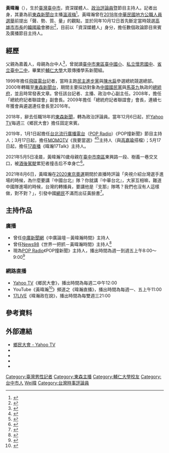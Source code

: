 {{Infobox_Person
| name = 黃暐瀚
| image= President Ma Ying-jeou speaking to the media before on plane before taking off to visit Panama and El Salvador 20140630.jpg
| caption= 正在採訪[[馬英九|馬英九]]的黃暐瀚（圖中最左側）
| box_width= 
| Sex = 男
| nationality = {{ROC}}
| ancestor = [[嘉義縣|嘉義縣]]
| occupation= [[媒體人|媒體人]]、[[政治評論員|政治評論員]]、[[節目主持人|節目主持人]]
| period = 
| party = {{無黨籍}}
| birth_date= {{Birth date and age|1974|1|2}}
| birth_place={{ROC}}[[臺灣省|臺灣省]][[臺中市_(省轄市)|臺中市]][[東區_(臺中市)|東區]]
| death_date= 
| death_place=
| spouse = [[溫淑梅|溫淑梅]]
| children = 二子一女
| education= 
| educate =
*[[臺中市東區臺中國民小學|臺中市東區臺中國民小學]]
*[[東海大學附屬高級中等學校|臺中市私立懷恩國民中學]]
*[[臺中市立臺中第二高級中等學校|臺灣省立臺中第二高級中學]]
*[[輔仁大學|輔仁大學]]大眾傳播學系新聞組
| past = 
*[[飛碟電台|飛碟電台]]記者
*[[東森新聞台|東森新聞台]]記者、主播、政治中心副主任
*總統府記者聯誼會副會長
*總統府記者聯誼會會長
*[[中廣新聞網|中廣新聞網]]《中廣論壇一黃暐瀚時間》主持人
*[[News98|News98]]《世界一把抓一黃暐瀚時間》主持人
*[[台北流行廣播電台|台北流行廣播電台]]（[[POP_Radio|POP Radio]]）《POP撞新聞》主持人
*[[Yahoo_TV|Yahoo TV]]《鄉民大會》
*[[WinTV|WinTV]]《[[我要當選|我要當選]]》
*[[17直播|17直播]]每週五《暐瀚17Talk》主持人
|}}
'''黃暐瀚'''（{{bd|1974年|1月2日|||}}），生於[[臺灣|臺灣]][[臺中市|臺中市]]，資深媒體人、[[政治評論員|政治評論員]]暨節目主持人。記者出身，其妻為前[[東森新聞台|東森新聞台]]主播[[溫淑梅|溫淑梅]]<ref>{{cite news |author1=王筱瑞 |title=主播黃暐瀚溫淑梅窩在半空 住二十四樓 與紅樹林為鄰 |url=https://tw.appledaily.com/entertainment/20040825/2J7OTTCLP5W25Z7PXBNM2UVCLY/ |accessdate=2021-05-07 |work=蘋果日報 |date=2004-08-25 |archive-date=2021-05-07 |archive-url=https://web.archive.org/web/20210507121745/https://tw.appledaily.com/entertainment/20040825/2J7OTTCLP5W25Z7PXBNM2UVCLY/ |dead-url=no }}</ref>。黃暐瀚曾在[[2018年中華民國地方公職人員選舉|2018年中華民國地方公職人員選舉]]前提出「聲、勢、質、量」的觀點，並於同年10月12日首先斷定當時競選[[高雄市市長|高雄市市長]]的[[韓國瑜|韓國瑜]]會勝出<ref>{{cite news |author1=李俊毅 |title=高雄》選戰「4大重點」均完勝 黃暐瀚斷言：這局韓國瑜會贏！ |url=https://www.chinatimes.com/realtimenews/20181012003068-260407?chdtv |accessdate=2021-05-07 |work=中時新聞網 |date=2018-10-12 |archive-date=2020-04-14 |archive-url=https://web.archive.org/web/20200414135323/https://www.chinatimes.com/realtimenews/20181012003068-260407?chdtv |dead-url=no }}</ref>，目前以「資深媒體人」身分，擔任數個政論節目來賓及廣播節目主持人。

==經歷==
父親為嘉義人，母親為台中人<ref>{{cite web |title=黃暐瀚母親遭賓士撞擊身亡 駕駛酒測超標 |url=https://tw.news.yahoo.com/%E5%8F%B0%E4%B8%AD%E7%94%B7%E5%AD%90%E5%87%8C%E6%99%A8%E9%96%8B%E8%B3%93%E5%A3%AB%E8%BB%8A%E9%85%92%E9%A7%95%E6%92%9E%E6%AD%BB-7-%E6%97%AC%E5%A9%A6-%E8%AD%A6%E6%96%B9%E8%AD%89%E5%AF%A6%E6%AD%BB%E8%80%85%E7%82%BA%E5%90%8D%E5%98%B4%E9%BB%83%E6%9A%90%E7%80%9A%E6%AF%8D%E8%A6%AA-035619850.html |website=Yahoo! 新聞 |publisher=Verizon Media |accessdate=2021-05-07 |archive-date=2021-05-06 |archive-url=https://web.archive.org/web/20210506072405/https://tw.news.yahoo.com/%E5%8F%B0%E4%B8%AD%E7%94%B7%E5%AD%90%E5%87%8C%E6%99%A8%E9%96%8B%E8%B3%93%E5%A3%AB%E8%BB%8A%E9%85%92%E9%A7%95%E6%92%9E%E6%AD%BB-7-%E6%97%AC%E5%A9%A6-%E8%AD%A6%E6%96%B9%E8%AD%89%E5%AF%A6%E6%AD%BB%E8%80%85%E7%82%BA%E5%90%8D%E5%98%B4%E9%BB%83%E6%9A%90%E7%80%9A%E6%AF%8D%E8%A6%AA-035619850.html |dead-url=no }}</ref>，曾就讀[[臺中市東區臺中國民小學|臺中市東區臺中國小]]、[[東海大學附屬高級中等學校|私立懷恩國中]]、[[臺中市立臺中第二高級中等學校|省立臺中二中]]，畢業於[[輔仁大學|輔仁大學]]大眾傳播學系新聞組。

1999年擔任[[飛碟電台|飛碟電台]]記者，當時主跑[[民主進步黨|民主進步黨]]與[[陳水扁|陳水扁]]參選總統競選總部。2000年轉職至[[東森新聞台|東森新聞台]]，期間主要採訪對象為[[中國國民黨|中國國民黨]]與[[馬英九|馬英九]]執政的[[總統府|總統府]]，並且時常發表文章。曾任該台記者、主播、政治中心副主任。2008年，擔任「總統府記者聯誼會」副會長。2009年擔任「總統府記者聯誼會」會長，連續七年獲會員遴選連任會長至2016年。

2018年，辭去任職18年的[[東森新聞|東森新聞]]，轉為政治評論員。當年12月6日起，於[[Yahoo_TV|Yahoo TV]]每週三《鄉民大會》擔任固定來賓。

2019年，1月1日起擔任[[台北流行廣播電台|台北流行廣播電台]]（[[POP_Radio|POP Radio]]）《POP撞新聞》節目主持人；3月17日起，擔任[[MOMOTV|MOMOTV]]《我要當選》<ref>{{facebook|wintvthewinner|我要當選}}</ref><ref>{{youtube|channel=UCFWLQfEap_35X2YaL6HwS4A|我要當選TheWinner}}</ref>主持人（與[[高嘉瑜|高嘉瑜]]搭檔）；5月17日起，擔任[[17直播|17直播]]《暐瀚17Talk》主持人。

2021年5月5日凌晨，黃暐瀚70歲母親在[[臺中市|臺中市]][[南區_(臺中市)|南區]]東興路一段、樹義一巷交叉口，被[[酒後駕駛|酒後駕駛]]累犯者撞击后不幸身亡<ref>{{cite news |author1=白錫鏗 |author2=陳宏睿 |title=扯！賓士男昨凌晨撞死黃暐瀚母 24小時前才酒駕闖紅燈被警查獲 |url=https://udn.com/news/story/7315/5437857 |accessdate=2021-05-07 |work=聯合報 |date=2021-05-06 |archive-date=2021-05-06 |archive-url=https://web.archive.org/web/20210506165752/https://udn.com/news/story/7315/5437857 |dead-url=no }}</ref>。

2021年8月6日，黃暐瀚在[[2020東京奧運|2020東京奧運]]期間於直播時評論「央視介紹台灣選手進場的時候，為什麼要講『中國台北』隊？你就講『中華台北』，大家互相嘛，難道中國隊進場的時候，台灣的轉播員，要講他是『支那』隊嗎？我們也沒有人這樣做，對不對？」，引發中國[[網民|網民]]不滿而出征黃臉書<ref>{{cite news |author1= |title=中國小粉紅為「支那說」出征黃暐瀚　竟稱「活該你母親被撞Ｘ」 |url=https://tw.appledaily.com/politics/20210809/VEZ7R2Z3VFFGTNSGZ4XA7RBJDE/ |accessdate=2021-08-08 |work=蘋果日報 |date=2021-08-08 |archive-date=2021-08-09 |archive-url=https://web.archive.org/web/20210809082627/https://tw.appledaily.com/politics/20210809/VEZ7R2Z3VFFGTNSGZ4XA7RBJDE/ |dead-url=no }}</ref>。

==主持作品==
===廣播===
* 曾任[[中廣新聞網|中廣新聞網]]《中廣論壇－黃暐瀚時間》主持人
* 曾任[[News98|News98]]《世界一把抓－黃暐瀚時間》主持人<ref>{{youtube|playlist=PLt2zGTMwV2dKFUalqV0L7JDdKgtBwyX7n|世界一把抓：黃暐瀚時間 / 黃暐瀚 }}</ref>
* 現為[[POP_Radio|POP Radio]]《POP撞新聞》主持人，播出時間為週一到週五上午8:00～9:00<ref>{{youtube|playlist=PL0cO9j0vnJ8qgdlbo4nhOHuIX5W1R_4AH|【POP 撞新聞－黃暐瀚】}}</ref>

===網路直播===
* [[Yahoo_TV|Yahoo TV]]《鄉民大會》，播出時間為每週二中午12:00
* YouTube《黃暐瀚<ref>{{youtube|user=hance63|黃暐瀚}}</ref>》頻道之《暐瀚直播》，播出時間為每週一、五上午11:00
* [[17LIVE|17LIVE]]《暐瀚政在說》，播出時間為每雙週三21:00

==參考資料==
{{reflist|30em}}

==外部連結==
*[https://tw.tv.yahoo.com/gossipcrowd/ 鄉民大會 - Yahoo TV] {{Wayback|url=https://tw.tv.yahoo.com/gossipcrowd/ |date=20210228065451 }}
*{{facebook|pages/%E9%BB%83%E6%9A%90%E7%80%9A/457915217629934|黃暐瀚}}
*{{youtube|channel=UC1picnNrbCquJ2OuywtiidA|黃暐瀚}}
*{{instagram|huangweihan6312|黃暐瀚}}
*{{weibo|1843711600|黃暐瀚}}

[[Category:臺灣男性記者|Category:臺灣男性記者]]
[[Category:東森主播|Category:東森主播]]
[[Category:輔仁大學校友|Category:輔仁大學校友]]
[[Category:台中市人|Category:台中市人]]
[[Category:黄姓|Wei暐]]
[[Category:台灣時事評論員|Category:台灣時事評論員]]